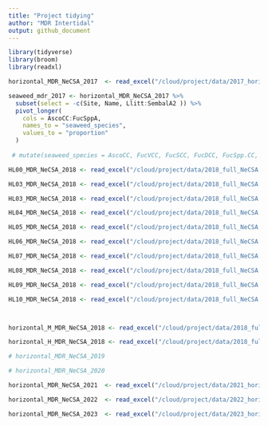 ```yaml
---
title: "Project tidying"
author: "MDR Intertidal"
output: github_document
---
```


```r
library(tidyverse)
library(broom)
library(readxl)
```

```r

horizontal_MDR_NeCSA_2017  <- read_excel("/cloud/project/data/2017_horizontal_MDR_NeCSA.xlsx", na = c("*all rock", "*skipped because of tide pool"))

seaweed_mdr_2017 <- horizontal_MDR_NeCSA_2017 %>%
  subset(select = -c(Site, Name, Llitt:SembalA2 )) %>%
  pivot_longer(
    cols = AscoCC:FucSppA,
    names_to = "seaweed_species",
    values_to = "proportion"
  )
  
 # mutate(seaweed_species = AscoCC, FucVCC, FucSCC, FucDCC, FucSpp.CC, AscoSC, FucVSC, FucSSC, FucDSC, MstellSC, ChonCrSC, UlvaIntesSC, UlvaLacSC, CorOSC, VertLanSC, CerSC) 

```

```r

HL00_MDR_NeCSA_2018 <- read_excel("/cloud/project/data/2018_full_NeCSA.xlsx", sheet = "West HT Low", range = A4:C49)

HL03_MDR_NeCSA_2018 <- read_excel("/cloud/project/data/2018_full_NeCSA.xlsx", sheet = "West HT Low", range = D4:F49)

HL03_MDR_NeCSA_2018 <- read_excel("/cloud/project/data/2018_full_NeCSA.xlsx", sheet = "West HT Low", range = A4:C49)

HL04_MDR_NeCSA_2018 <- read_excel("/cloud/project/data/2018_full_NeCSA.xlsx", sheet = "West HT Low", range = A4:C49)

HL05_MDR_NeCSA_2018 <- read_excel("/cloud/project/data/2018_full_NeCSA.xlsx", sheet = "West HT Low", range = A4:C49)

HL06_MDR_NeCSA_2018 <- read_excel("/cloud/project/data/2018_full_NeCSA.xlsx", sheet = "West HT Low", range = A4:C49)

HL07_MDR_NeCSA_2018 <- read_excel("/cloud/project/data/2018_full_NeCSA.xlsx", sheet = "West HT Low", range = A4:C49)

HL08_MDR_NeCSA_2018 <- read_excel("/cloud/project/data/2018_full_NeCSA.xlsx", sheet = "West HT Low", range = A4:C49)

HL09_MDR_NeCSA_2018 <- read_excel("/cloud/project/data/2018_full_NeCSA.xlsx", sheet = "West HT Low", range = A4:C49)

HL10_MDR_NeCSA_2018 <- read_excel("/cloud/project/data/2018_full_NeCSA.xlsx", sheet = "West HT Low", range = A4:C49)



horizontal_M_MDR_NeCSA_2018 <- read_excel("/cloud/project/data/2018_full_NeCSA.xlsx", sheet = "West HT Mid")

horizontal_H_MDR_NeCSA_2018 <- read_excel("/cloud/project/data/2018_full_NeCSA.xlsx", sheet = "West HT High")

```

```r

# horizontal_MDR_NeCSA_2019

```

```r

# horizontal_MDR_NeCSA_2020

```

```r

horizontal_MDR_NeCSA_2021  <- read_excel("/cloud/project/data/2021_horizontal_MDR_NeCSA.xlsx")

```

```r

horizontal_MDR_NeCSA_2022  <- read_excel("/cloud/project/data/2022_horizontal_MDR_NeCSA.xlsx")

```

```r

horizontal_MDR_NeCSA_2023  <- read_excel("/cloud/project/data/2023_horizontal_MDR_NeCSA.xlsx")

```

